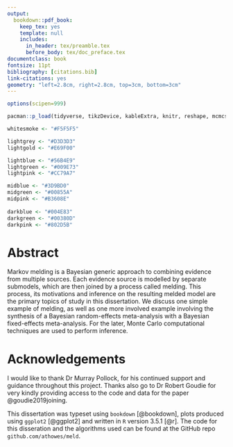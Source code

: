 ```yaml
--- 
output: 
  bookdown::pdf_book:
    keep_tex: yes
    template: null
    includes:
      in_header: tex/preamble.tex
      before_body: tex/doc_preface.tex
documentclass: book
fontsize: 11pt
bibliography: [citations.bib]
link-citations: yes
geometry: "left=2.8cm, right=2.8cm, top=3cm, bottom=3cm"
---
```


```r
options(scipen=999)

pacman::p_load(tidyverse, tikzDevice, kableExtra, knitr, reshape, mcmcse)

whitesmoke <- "#F5F5F5"

lightgrey <- "#D3D3D3"
lightgold <- "#E69F00"

lightblue <- "#56B4E9"
lightgreen <- "#009E73"
lightpink <- "#CC79A7"

midblue <- "#3D9BD0"
midgreen <- "#00855A"
midpink <- "#B3608E"
  
darkblue <- "#004E83"
darkgreen <- "#00380D"
darkpink <- "#802D5B"
```

# Abstract {-}

Markov melding is a Bayesian generic approach to combining evidence from multiple sources.
Each evidence source is modelled by separate submodels, which are then joined by a process called melding.
This process, its motivations and inference on the resulting melded model are the primary topics of study in this dissertation.
We discuss one simple example of melding, as well as one more involved example involving the synthesis of a Bayesian random-effects meta-analysis with a Bayesian fixed-effects meta-analysis.
For the later, Monte Carlo computational techniques are used to perform inference.

# Acknowledgements {-}

I would like to thank Dr Murray Pollock, for his continued support and guidance throughout this project. Thanks also go to Dr Robert Goudie for very kindly providing access to the code and data for the paper @goudie2019joining.

This dissertation was typeset using `bookdown` [@bookdown], plots produced using `ggplot2` [@ggplot2] and written in `R` version 3.5.1 [@r]. 
The code for this disseration and the algorithms used can be found at the GitHub repo `github.com/athowes/meld`.
